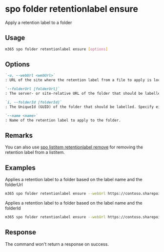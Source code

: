 
# spo folder retentionlabel ensure

Apply a retention label to a folder

## Usage

```sh
m365 spo folder retentionlabel ensure [options]
```

## Options

```md definition-list
`-u, --webUrl <webUrl>`
: URL of the site where the retention label from a file to apply is located

`--folderUrl [folderUrl]`
: The server- or site-relative URL of the folder that should be labelled. Specify either `folderUrl` or `folderId` but not both.

`i, --folderId [folderId]`
: The UniqueId (GUID) of the folder that should be labelled. Specify either `folderUrl` or `folderId` but not both.

`--name <name>`
: Name of the retention label to apply to the folder.
```

<Global />

## Remarks

You can also use [spo listitem retentionlabel remove](./../../../cmd/spo/listitem/listitem-retentionlabel-remove.mdx) for removing the retention label from a listitem.

## Examples

Applies a retention label to a folder based on the label name and the folderUrl

```sh
m365 spo folder retentionlabel ensure --webUrl https://contoso.sharepoint.com/sites/project-x --folderUrl '/Shared Documents' --name 'Some label'
```

Applies a retention label to a folder based on the label name and the folderId

```sh
m365 spo folder retentionlabel ensure --webUrl https://contoso.sharepoint.com/sites/project-x --folderId '26541f96-017c-4189-a604-599e083533b8'  --name 'Some label'
```

## Response

The command won't return a response on success.

